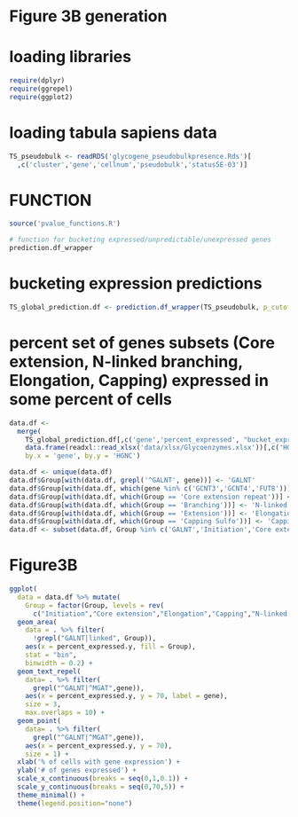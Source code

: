 # Figure 3B generation

# loading libraries

```r
require(dplyr)
require(ggrepel)
require(ggplot2)
```

# loading tabula sapiens data

```r
TS_pseudobulk <- readRDS('glycogene_pseudobulkpresence.Rds')[
  ,c('cluster','gene','cellnum','pseudobulk','status5E-03')]
```

# FUNCTION

```r
source('pvalue_functions.R')
```

```r
# function for bucketing expressed/unpredictable/unexpressed genes
prediction.df_wrapper
```

# bucketing expression predictions

```r
TS_global_prediction.df <- prediction.df_wrapper(TS_pseudobulk, p_cutoff = 'status5E-03')$global_prediction.df
```

# percent set of genes subsets (Core extension, N-linked branching, Elongation, Capping) expressed in some percent of cells

```r
data.df <- 
  merge(
    TS_global_prediction.df[,c('gene','percent_expressed', "bucket_expressed_0.1")],
    data.frame(readxl::read_xlsx('data/xlsx/Glycoenzymes.xlsx'))[,c('HGNC','Group')],
    by.x = 'gene', by.y = 'HGNC')

data.df <- unique(data.df)
data.df$Group[with(data.df, grepl('^GALNT', gene))] <- 'GALNT'
data.df$Group[with(data.df, which(gene %in% c('GCNT3','GCNT4','FUT8')))] <- 'Core extension'
data.df$Group[with(data.df, which(Group == 'Core extension repeat'))] <- 'Core extension'
data.df$Group[with(data.df, which(Group == 'Branching'))] <- 'N-linked branching'
data.df$Group[with(data.df, which(Group == 'Extension'))] <- 'Elongation'
data.df$Group[with(data.df, which(Group == 'Capping Sulfo'))] <- 'Capping'
data.df <- subset(data.df, Group %in% c('GALNT','Initiation','Core extension','N-linked branching','Elongation','Capping'))
```

# Figure3B

```r
ggplot(
  data = data.df %>% mutate(
    Group = factor(Group, levels = rev(
      c("Initiation","Core extension","Elongation","Capping","N-linked branching","GALNT"))))) + 
  geom_area(
    data = . %>% filter(
      !grepl("GALNT|linked", Group)), 
    aes(x = percent_expressed.y, fill = Group), 
    stat = "bin", 
    binwidth = 0.2) + 
  geom_text_repel(
    data= . %>% filter(
      grepl("^GALNT|^MGAT",gene)), 
    aes(x = percent_expressed.y, y = 70, label = gene),
    size = 3,
    max.overlaps = 10) +
  geom_point(
    data= . %>% filter(
      grepl("^GALNT|^MGAT",gene)),
    aes(x = percent_expressed.y, y = 70), 
    size = 1) +
  xlab('% of cells with gene expression') +
  ylab('# of genes expressed') + 
  scale_x_continuous(breaks = seq(0,1,0.1)) +
  scale_y_continuous(breaks = seq(0,70,5)) +
  theme_minimal() +
  theme(legend.position="none")
```
